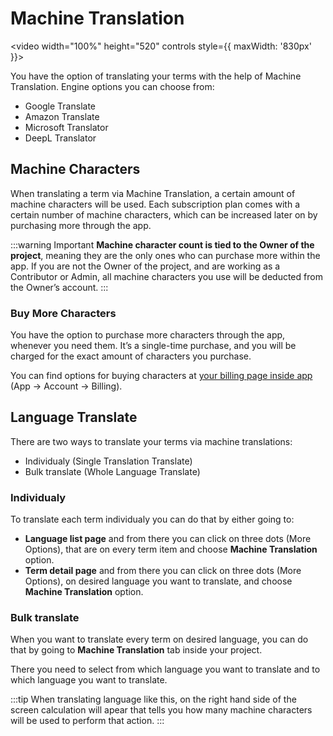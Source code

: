 # Machine Translation

<video width="100%" height="520" controls style={{ maxWidth: '830px' }}>
  <source src="/features/machine-translations/mt-video.mov" type="video/mp4" />
</video>

You have the option of translating your terms with the help of Machine Translation. Engine options you can choose from:

- Google Translate
- Amazon Translate
- Microsoft Translator
- DeepL Translator

## Machine Characters

When translating a term via Machine Translation, a certain amount of machine characters will be used. Each subscription plan comes with a certain number of machine characters, which can be increased later on by purchasing more through the app.

:::warning Important
**Machine character count is tied to the Owner of the project**, meaning they are the only ones who can purchase more within the app. If you are not the Owner of the project, and are working as a Contributor or Admin, all machine characters you use will be deducted from the Owner’s account.
:::

### Buy More Characters

You have the option to purchase more characters through the app, whenever you need them. It’s a single-time purchase, and you will be charged for the exact amount of characters you purchase.

You can find options for buying characters at [your billing page inside app](https://app.translized.com/account/billing) (App -> Account -> Billing).

## Language Translate

There are two ways to translate your terms via machine translations:

- Individualy (Single Translation Translate)
- Bulk translate (Whole Language Translate)

### Individualy

To translate each term individualy you can do that by either going to:

- **Language list page** and from there you can click on three dots (More Options), that are on every term item and choose **Machine Translation** option.
- **Term detail page** and from there you can click on three dots (More Options), on desired language you want to translate, and choose **Machine Translation** option.

### Bulk translate

When you want to translate every term on desired language, you can do that by going to **Machine Translation** tab inside your project.

There you need to select from which language you want to translate and to which language you want to translate.

:::tip
When translating language like this, on the right hand side of the screen calculation will apear that tells you how many machine characters will be used to perform that action.
:::
